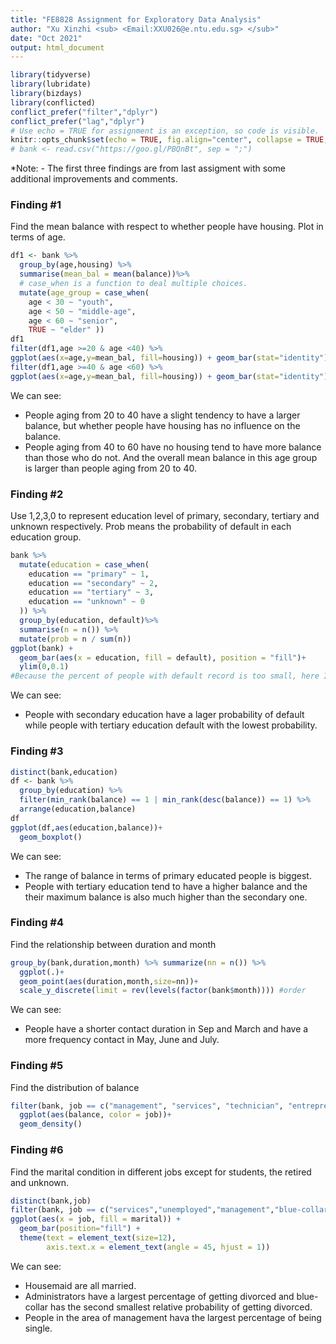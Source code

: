 ```yaml
---
title: "FE8828 Assignment for Exploratory Data Analysis"
author: "Xu Xinzhi <sub> <Email:XXU026@e.ntu.edu.sg> </sub>"
date: "Oct 2021"
output: html_document
---
```


```r
library(tidyverse)
library(lubridate)
library(bizdays)
library(conflicted)
conflict_prefer("filter","dplyr")
conflict_prefer("lag","dplyr")
# Use echo = TRUE for assignment is an exception, so code is visible.
knitr::opts_chunk$set(echo = TRUE, fig.align="center", collapse = TRUE, cache = TRUE)
# bank <- read.csv("https://goo.gl/PBQnBt", sep = ";")
```

*Note:
- The first three findings are from last assigment with some additional improvements and comments.

### Finding #1
Find the mean balance with respect to whether people have housing.
Plot in terms of age.
```r
df1 <- bank %>%
  group_by(age,housing) %>%
  summarise(mean_bal = mean(balance))%>%
  # case_when is a function to deal multiple choices. 
  mutate(age_group = case_when( 
    age < 30 ~ "youth", 
    age < 50 ~ "middle-age", 
    age < 60 ~ "senior", 
    TRUE ~ "elder" ))
df1
filter(df1,age >=20 & age <40) %>%
ggplot(aes(x=age,y=mean_bal, fill=housing)) + geom_bar(stat="identity")
filter(df1,age >=40 & age <60) %>%
ggplot(aes(x=age,y=mean_bal, fill=housing)) + geom_bar(stat="identity")
```
We can see:

- People aging from 20 to 40 have a slight tendency to have a larger balance, but whether people have housing has no influence on the balance.
- People aging from 40 to 60 have no housing tend to have more balance than those who do not. And the overall mean balance in this age group is larger than people aging from 20 to 40.

### Finding #2
Use 1,2,3,0 to represent education level of primary, secondary, tertiary and unknown respectively.
Prob means the probability of default in each education group.
```r
bank %>%
  mutate(education = case_when(
    education == "primary" ~ 1,
    education == "secondary" ~ 2,
    education == "tertiary" ~ 3,
    education == "unknown" ~ 0
  )) %>%
  group_by(education, default)%>%
  summarise(n = n()) %>%
  mutate(prob = n / sum(n))
ggplot(bank) +
  geom_bar(aes(x = education, fill = default), position = "fill")+
  ylim(0,0.1)
#Because the percent of people with default record is too small, here I limit the ylim to 0-0.1 to have a clearer comparison between different education group.
```
We can see:

- People with secondary education have a lager probability of default while people with tertiary education default with the lowest probability. 

### Finding #3

```r
distinct(bank,education) 
df <- bank %>%
  group_by(education) %>%
  filter(min_rank(balance) == 1 | min_rank(desc(balance)) == 1) %>%
  arrange(education,balance) 
df
ggplot(df,aes(education,balance))+
  geom_boxplot()
```
We can see:

- The range of balance in terms of primary educated people is biggest.
- People with tertiary education tend to have a higher balance and the their maximum balance is also much higher than the secondary one. 


### Finding #4
Find the relationship between duration and month
```r
group_by(bank,duration,month) %>% summarize(nn = n()) %>%
  ggplot(.)+
  geom_point(aes(duration,month,size=nn))+
  scale_y_discrete(limit = rev(levels(factor(bank$month)))) #order 
```
We can see:

- People have a shorter contact duration in Sep and March and have a more frequency contact in May, June and July.

### Finding #5
Find the distribution of balance 
```r
filter(bank, job == c("management", "services", "technician", "entrepreneur", "self-employed")) %>%
  ggplot(aes(balance, color = job))+
  geom_density()
```

### Finding #6
Find the marital condition in different jobs except for students, the retired and unknown.
```r
distinct(bank,job)
filter(bank, job == c("services","unemployed","management","blue-collar","self-employed","technician","entrepreneur","admin.","housemaid")) %>%
ggplot(aes(x = job, fill = marital)) + 
  geom_bar(position="fill") +   
  theme(text = element_text(size=12), 
        axis.text.x = element_text(angle = 45, hjust = 1))
```
We can see:

- Housemaid are all married.
- Administrators have a largest percentage of getting divorced and blue-collar has the second smallest relative probability of getting divorced.
- People in the area of management hava the largest percentage of being single.

